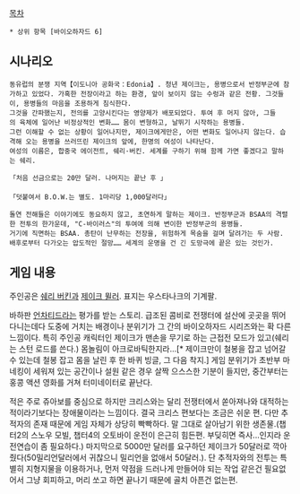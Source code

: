 [[목차]]

 * 상위 항목 [바이오하자드 6]

== 시나리오 ==
 동유럽의 분쟁 지역【이도니아 공화국：Edonia】. 청년 제이크는, 용병으로서 반정부군에 참가하고 있었다. 가혹한 전장이라고 하는 환경, 앞이 보이지 않는 수렁과 같은 전황. 그것들이, 용병들의 마음을 조용하게 침식한다.
 그것을 간파했는지, 전의를 고양시킨다는 영양제가 배포되었다. 투여 후 머지 않아, 그들의 육체에 일어난 비정상적인 변화…… 몸이 변형하고, 날뛰기 시작하는 용병들.
 그런 이해할 수 없는 상황이 일어나지만, 제이크에게만은, 어떤 변화도 일어나지 않는다. 습격해 오는 용병을 쓰러뜨린 제이크의 앞에, 한명의 여성이 나타난다.
 여성의 이름은, 합중국 에이전트, 쉐리·버킨. 세계를 구하기 위해 함께 가면 좋겠다고 말하는 쉐리.

 「처음 선금으로는 20만 달러. 나머지는 끝난 후 」
 
 「덧붙여서 B.O.W.는 별도. 1마리당 1,000달러다」

 돌연 전해들은 이야기에도 동요하지 않고, 초연하게 말하는 제이크. 반정부군과 BSAA의 격렬한 전투의 한가운데, "C-바이러스"의 투여에 의해 변이한 반정부군의 용병들.
 거기에 직면하는 BSAA. 총탄이 난무하는 전장을, 위험하게 목숨을 걸며 달려가는 두 사람.
 배후로부터 다가오는 압도적인 절망…… 세계의 운명을 건 긴 도망극에 끝은 있는 것인가.

== 게임 내용 ==
주인공은 [[쉐리 버킨]]과 [[제이크 뮐러]]. 표지는 우스타나크의 기계팔.

바하판 [[언차티드]]라는 평가를 받는 스토리. 급조된 콤비로 전쟁터에 설산에 곳곳을 뛰어다니는데다 도중에 거치는 배경이나 분위기가 그 간의 바이오하자드 시리즈와는 확 다른 느낌이다. 특히 주인공 캐릭터인 제이크가 맨손을 무기로 하는 근접전 모드가 있고(쉐리는 스턴 로드를 쓴다.) 몸놀림이 아크로바틱한지라…[* 제이크만이 철봉을 잡고 넘어갈 수 있는데 철봉 잡고 몸을 날린 후 한 바퀴 빙글, 그 다음 착지.] 게임 분위기가 초반부 마네킹이 세워져 있는 공간이나 설원 같은 경우 살짝 으스스한 기분이 들지만, 중간부터는 홍콩 액션 영화를 거쳐 터미네이터로 끝난다. 

적은 주로 쥬아보를 중심으로 하지만 크리스와는 달리 전쟁터에서 쏟아져나와 대적하는 적이라기보다는 장애물이라는 느낌이다. 결국 크리스 편보다는 조금은 쉬운 편. 다만 추적자의 존재 때문에 게임 자체가 상당히 빡빡하다. 말 그대로 살아남기 위한 생존물.(챕터2의 스노우 모빌, 챕터4의 오토바이 운전이 은근히 힘든편. 부딪히면 즉사...인지라 운전연습이 좀 필요하다.) 마지막으로 5000만 달러를 요구하던 제이크가 50달러로 깍아줬다(50밀리언달러에서 귀찮으니 밀리언을 없애서 50달러.). 단 추적자와의 전투는 특별히 지형지물을 이용하거나, 먼저 약점을 드러나게 만들어야 되는 작업 같은건 필요없어서 그냥 회피하고, 머리 쏘고 하면 끝나기 때문에 골치 아픈건 없는편. 
